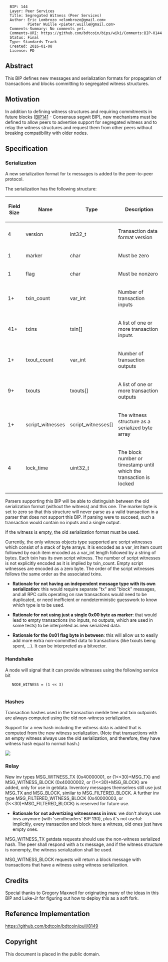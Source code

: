 <pre>
  BIP: 144
  Layer: Peer Services
  Title: Segregated Witness (Peer Services)
  Author: Eric Lombrozo <elombrozo@gmail.com>
          Pieter Wuille <pieter.wuille@gmail.com>
  Comments-Summary: No comments yet.
  Comments-URI: https://github.com/bdtcoin/bips/wiki/Comments:BIP-0144
  Status: Final
  Type: Standards Track
  Created: 2016-01-08
  License: PD
</pre>

==Abstract==
This BIP defines new messages and serialization formats for propagation of transactions and blocks committing to segregated witness structures.

==Motivation==
In addition to defining witness structures and requiring commitments in future blocks ([https://github.com/bdtcoin/bips/blob/master/bip-0141.mediawiki BIP141] - Consensus segwit BIP), new mechanisms must be defined to allow peers to advertise support for segregated witness and to relay the witness structures and request them from other peers without breaking compatibility with older nodes.

==Specification==

=== Serialization ===
A new serialization format for tx messages is added to the peer-to-peer protocol.

The serialization has the following structure:

{| class="wikitable" style="width: auto; text-align: center; font-size: smaller; table-layout: fixed;"
!Field Size
!Name
!Type
!Description
|-
| 4
| version
| int32_t
| Transaction data format version
|-
| 1
| marker
| char
| Must be zero
|-
| 1
| flag
| char
| Must be nonzero
|-
| 1+
| txin_count
| var_int
| Number of transaction inputs
|-
| 41+
| txins
| txin[]
| A list of one or more transaction inputs
|-
| 1+
| txout_count
| var_int
| Number of transaction outputs
|-
| 9+
| txouts
| txouts[]
| A list of one or more transaction outputs
|-
| 1+
| script_witnesses
| script_witnesses[]
| The witness structure as a serialized byte array
|-
| 4
| lock_time
| uint32_t
| The block number or timestamp until which the transaction is locked
|}

Parsers supporting this BIP will be able to distinguish between the old serialization format (without the witness) and this one. The marker byte is set to zero so that this structure will never parse as a valid transaction in a parser that does not support this BIP. If parsing were to succeed, such a transaction would contain no inputs and a single output.

If the witness is empty, the old serialization format must be used. 

Currently, the only witness objects type supported are script witnesses which consist of a stack of byte arrays. It is encoded as a var_int item count followed by each item encoded as a var_int length followed by a string of bytes. Each txin has its own script witness. The number of script witnesses is not explicitly encoded as it is implied by txin_count. Empty script witnesses are encoded as a zero byte. The order of the script witnesses follows the same order as the associated txins.

* '''Rationale for not having an independent message type with its own serialization''': this would require separate "tx" and "block" messages, and all RPC calls operating on raw transactions would need to be duplicated, or need inefficient or nondeterministic guesswork to know which type is to be used.

* '''Rationale for not using just a single 0x00 byte as marker''': that would lead to empty transactions (no inputs, no outputs, which are used in some tests) to be interpreted as new serialized data.

* '''Rationale for the 0x01 flag byte in between''': this will allow us to easily add more extra non-committed data to transactions (like txouts being spent, ...). It can be interpreted as a bitvector.

=== Handshake ===
A node will signal that it can provide witnesses using the following service bit

    NODE_WITNESS = (1 << 3)
	

=== Hashes ===
Transaction hashes used in the transaction merkle tree and txin outpoints are always computed using the old non-witness
serialization.

Support for a new hash including the witness data is added that is
computed from the new witness serialization. (Note that transactions
with an empty witness always use the old serialization,
and therefore, they have witness hash equal to normal hash.)

<img src=bip-0144/witnesstx.png></img>

=== Relay ===
New inv types MSG_WITNESS_TX (0x40000001, or (1<<30)+MSG_TX) and MSG_WITNESS_BLOCK (0x40000002, or (1<<30)+MSG_BLOCK) are added, only
for use in getdata. Inventory messages themselves still use just MSG_TX and MSG_BLOCK,
similar to MSG_FILTERED_BLOCK. A further inv type MSG_FILTERED_WITNESS_BLOCK (0x40000003, or (1<<30)+MSG_FILTERED_BLOCK) is reserved for future use.

* '''Rationale for not advertizing witnessness in invs''': we don't always use invs anymore (with 'sendheaders' BIP 130), plus it's not useful: implicitly, every transaction and block have a witness, old ones just have empty ones.

MSG_WITNESS_TX getdata requests should use the non-witness serialized hash. The peer shall respond with a tx message, and if the witness structure is nonempty, the witness serialization shall be used.

MSG_WITNESS_BLOCK requests will return a block message with transactions that have a witness using witness serialization.

== Credits ==
Special thanks to Gregory Maxwell for originating many of the ideas in this BIP and Luke-Jr for figuring out how to deploy this as a soft fork.

== Reference Implementation ==
https://github.com/bdtcoin/bdtcoin/pull/8149

== Copyright ==
This document is placed in the public domain.
